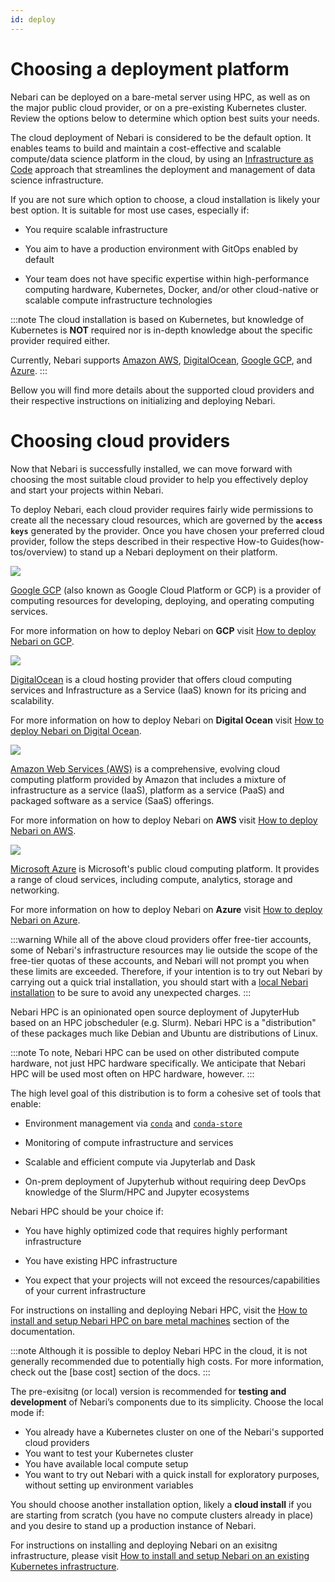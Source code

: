```yaml
---
id: deploy
---
```


# Choosing a deployment platform

Nebari can be deployed on a bare-metal server using HPC, as well as on the major public cloud provider, or on a pre-existing Kubernetes cluster. Review the options below to determine which option best suits your needs.


<Tabs>
  <TabItem value="cloud" label="Cloud" default>

The cloud deployment of Nebari is considered to be the default option. It enables teams to build and maintain a cost-effective and scalable compute/data science platform in the cloud, by using an [Infrastructure as Code](https://en.wikipedia.org/wiki/Infrastructure_as_code) approach that streamlines the deployment and management of data science infrastructure.

If you are not sure which option to choose, a cloud installation is likely your best option. It is suitable for most use cases, especially if:

- You require scalable infrastructure

- You aim to have a production environment with GitOps enabled by default

- Your team does not have specific expertise within high-performance computing hardware, Kubernetes, Docker, and/or other cloud-native or scalable compute infrastructure technologies

:::note
The cloud installation is based on Kubernetes, but knowledge of Kubernetes is **NOT** required nor is in-depth knowledge about the specific provider required either.

Currently, Nebari supports [Amazon AWS](/how-tos/nebari-aws.md), [DigitalOcean](/how-tos/nebari-do.md), [Google GCP](/how-tos/nebari-gcp.md), and [Azure](/how-tos/nebari-azure.md).
:::

Bellow you will find more details about the supported cloud providers and their respective instructions on initializing and deploying Nebari.

# Choosing cloud providers

Now that Nebari is successfully installed, we can move forward with choosing the most suitable cloud provider to help you effectively deploy and start your projects within Nebari.

To deploy Nebari, each cloud provider requires fairly wide permissions to create all the necessary cloud resources, which are governed by the **`access keys`** generated by the provider. Once you have chosen your preferred cloud provider, follow the steps described in their respective How-to Guides(how-tos/overview) to stand up a Nebari deployment on their platform.

<Tabs>
  <TabItem value="gcp" label="Google GCP" default>

<div class="text--center">
  <img src="/img/started-google-cloud-logo.png" width={420} />
</div>

[Google GCP](https://docs.qhub.dev/en/latest/source/installation/setup.html#google-cloud-platform) (also known as Google Cloud Platform or GCP) is a provider of computing resources for developing, deploying, and operating computing services.

For more information on how to deploy Nebari on **GCP** visit [How to deploy Nebari on GCP](/how-tos/nebari-gcp).

</TabItem>
<TabItem value="do" label="Digital Ocean">

<div class="text--center">
  <img src="/img/started-digital-ocean-logo.png" width={420} />
</div>

[DigitalOcean](https://docs.qhub.dev/en/latest/source/installation/setup.html#digital-ocean) is a cloud hosting provider that offers cloud computing services and Infrastructure as a Service (IaaS) known for its pricing and scalability.

For more information on how to deploy Nebari on **Digital Ocean** visit [How to deploy Nebari on Digital Ocean](/how-tos/nebari-do).

</TabItem>
<TabItem value="aws" label="Amazon AWS">

<div class="text--center">
  <img src="/img/started-amazon-web-services-logo.png" width={420} />
</div>

[Amazon Web Services (AWS)](https://docs.qhub.dev/en/latest/source/installation/setup.html#amazon-web-services-aws) is a comprehensive, evolving cloud computing platform provided by Amazon that includes a mixture of infrastructure as a service (IaaS), platform as a service (PaaS) and packaged software as a service (SaaS) offerings.

For more information on how to deploy Nebari on **AWS** visit [How to deploy Nebari on AWS](/how-tos/nebari-aws).

</TabItem>
<TabItem value="azure" label="Azure">

<div class="text--center">
  <img src="/img/started-azure-logo.png" width={420}/>
</div>

[Microsoft Azure](https://docs.qhub.dev/en/latest/source/installation/setup.html#microsoft-azure) is Microsoft's public cloud computing platform. It provides a range of cloud services, including compute, analytics, storage and networking.

For more information on how to deploy Nebari on **Azure** visit [How to deploy Nebari on Azure](/how-tos/nebari-azure).

</TabItem>
</Tabs>

:::warning
While all of the above cloud providers offer free-tier accounts, some of Nebari's infrastructure resources may lie outside the scope of the free-tier quotas of these accounts, and Nebari will not prompt you when these limits are exceeded. Therefore, if your intention is to try out Nebari by carrying out a quick trial installation, you should start with a [local Nebari installation](/tutorials/nebari-local-development) to be sure to avoid any unexpected charges.
:::

</TabItem>
<TabItem value="hpc" label="HPC">

Nebari HPC is an opinionated open source deployment of JupyterHub based on an HPC jobscheduler (e.g. Slurm). Nebari HPC is a "distribution" of these packages much like Debian and Ubuntu are distributions of Linux.

:::note
To note, Nebari HPC can be used on other distributed compute hardware, not just HPC hardware specifically. We anticipate that Nebari HPC will be used most often on HPC hardware, however.
:::

The high level goal of this distribution is to form a cohesive set of tools that enable:

- Environment management via [`conda`](https://docs.conda.io/en/latest/) and [`conda-store`](https://conda-store.readthedocs.io/en/latest/)

- Monitoring of compute infrastructure and services

- Scalable and efficient compute via Jupyterlab and Dask

- On-prem deployment of Jupyterhub without requiring deep DevOps knowledge of the Slurm/HPC and Jupyter ecosystems

Nebari HPC should be your choice if:

- You have highly optimized code that requires highly performant infrastructure

- You have existing HPC infrastructure

- You expect that your projects will not exceed the resources/capabilities of your current infrastructure

For instructions on installing and deploying Nebari HPC, visit the [How to install and setup Nebari HPC on bare metal machines](/how-tos/nebari-hpc) section of the documentation.

:::note
Although it is possible to deploy Nebari HPC in the cloud, it is not generally recommended due to potentially high costs. For more information, check out the [base cost] section of the docs.
:::

</TabItem>
<TabItem value="local" label="Pre-existing Kubernetes cluster">

The pre-exisitng (or local) version is recommended for **testing and development** of Nebari’s components due to its simplicity. Choose the local mode if:

- You already have a Kubernetes cluster on one of the Nebari's supported cloud providers
- You want to test your Kubernetes cluster
- You have available local compute setup
- You want to try out Nebari with a quick install for exploratory purposes, without setting up environment variables

You should choose another installation option, likely a **cloud install** if you are starting from scratch (you have no compute clusters already in place) and you desire to stand up a production instance of Nebari.

For instructions on installing and deploying Nebari on an exisitng infrastructure, please visit [How to install and setup Nebari on an existing Kubernetes infrastructure](/how-tos/nebari-kubernetes).

</TabItem>
</Tabs>

